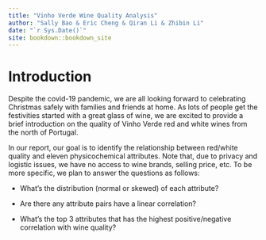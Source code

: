 ```yaml
--- 
title: "Vinho Verde Wine Quality Analysis"
author: "Sally Bao & Eric Cheng & Qiran Li & Zhibin Li"
date: "`r Sys.Date()`"
site: bookdown::bookdown_site
---
```


# Introduction

Despite the covid-19 pandemic, we are all looking forward to celebrating Christmas safely with families and friends at home. As lots of people get the festivities started with a great glass of wine, we are excited to provide a brief introduction on the quality of Vinho Verde red and white wines from the north of Portugal. 

In our report, our goal is to identify the relationship between red/white quality and eleven physicochemical attributes. Note that, due to privacy and logistic issues, we have no access to wine brands, selling price, etc. To be more specific, we plan to answer the questions as follows:

- What's the distribution (normal or skewed) of each attribute?

- Are there any attribute pairs have a linear correlation?

- What's the top 3 attributes that has the highest positive/negative correlation with wine quality?

